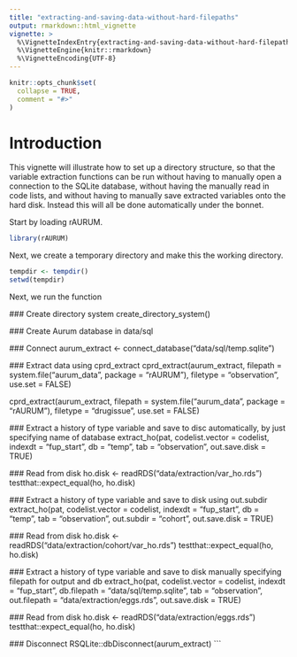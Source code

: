 ```yaml
---
title: "extracting-and-saving-data-without-hard-filepaths"
output: rmarkdown::html_vignette
vignette: >
  %\VignetteIndexEntry{extracting-and-saving-data-without-hard-filepaths}
  %\VignetteEngine{knitr::rmarkdown}
  %\VignetteEncoding{UTF-8}
---
```


```r
knitr::opts_chunk$set(
  collapse = TRUE,
  comment = "#>"
)
```

# Introduction

This vignette will illustrate how to set up a directory structure, so that the variable extraction functions can be run without having to manually open a connection to the SQLite database, without having the manually read in code lists, and without having to manually save extracted variables onto the hard disk. Instead this will all be done automatically under the bonnet. 

Start by loading rAURUM.

```r
library(rAURUM)
```

Next, we create a temporary directory and make this the working directory.

```r
tempdir <- tempdir()
setwd(tempdir)
```

Next, we run the function 

  ### Create directory system
  create_directory_system()

  ### Create Aurum database in data/sql

  ### Connect
  aurum_extract <- connect_database("data/sql/temp.sqlite")

  ### Extract data using cprd_extract
  cprd_extract(aurum_extract,
               filepath = system.file("aurum_data", package = "rAURUM"),
               filetype = "observation", use.set = FALSE)

  cprd_extract(aurum_extract,
               filepath = system.file("aurum_data", package = "rAURUM"),
               filetype = "drugissue", use.set = FALSE)


  ### Extract a history of type variable and save to disc automatically, by just specifying name of database
  extract_ho(pat,
             codelist.vector = codelist,
             indexdt = "fup_start",
             db = "temp",
             tab = "observation",
             out.save.disk = TRUE)

  ### Read from disk
  ho.disk <- readRDS("data/extraction/var_ho.rds")
  testthat::expect_equal(ho, ho.disk)

  ### Extract a history of type variable and save to disk using out.subdir
  extract_ho(pat,
             codelist.vector = codelist,
             indexdt = "fup_start",
             db = "temp",
             tab = "observation",
             out.subdir = "cohort",
             out.save.disk = TRUE)

  ### Read from disk
  ho.disk <- readRDS("data/extraction/cohort/var_ho.rds")
  testthat::expect_equal(ho, ho.disk)

  ### Extract a history of type variable and save to disk manually specifying filepath for output and db
  extract_ho(pat,
             codelist.vector = codelist,
             indexdt = "fup_start",
             db.filepath = "data/sql/temp.sqlite",
             tab = "observation",
             out.filepath = "data/extraction/eggs.rds",
             out.save.disk = TRUE)

  ### Read from disk
  ho.disk <- readRDS("data/extraction/eggs.rds")
  testthat::expect_equal(ho, ho.disk)

  ### Disconnect
  RSQLite::dbDisconnect(aurum_extract)
```
